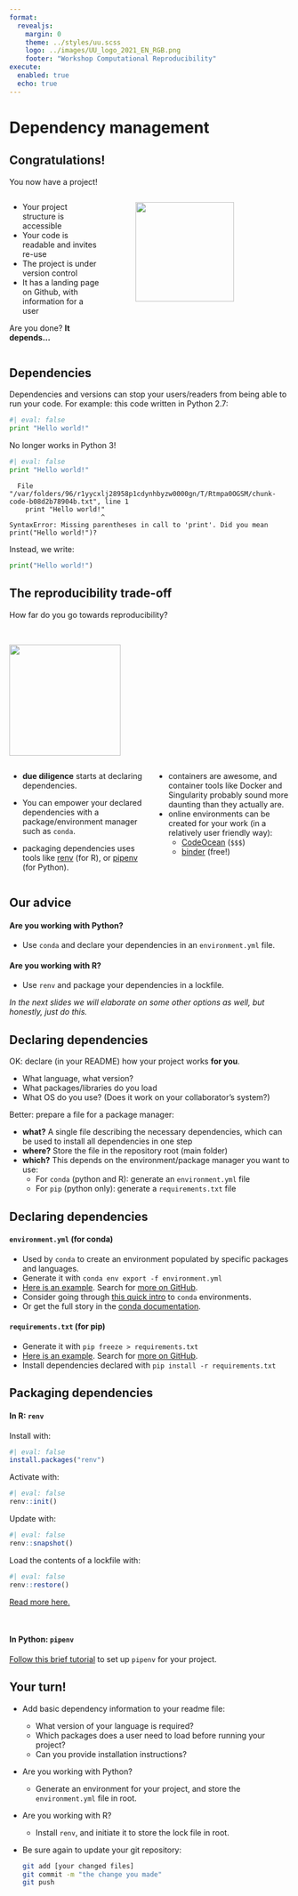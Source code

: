 ```yaml
--- 
format: 
  revealjs:
    margin: 0
    theme: ../styles/uu.scss
    logo: ../images/UU_logo_2021_EN_RGB.png
    footer: "Workshop Computational Reproducibility"
execute:
  enabled: true
  echo: true
---
```



# Dependency management {data-background-color="#FFCD00"}

## Congratulations!

::: {.theme-section}

You now have a project!

:::: {.columns}

::: {.column width="35%"}

- Your project structure is accessible
- Your code is readable and invites re-use
- The project is under version control
- It has a landing page on Github, with information for a user

Are you done? **It depends...**
:::

::: {.column width="5%"}
:::
::: {.column width="60%"}
![](https://inlooxcdn.azureedge.net/var/corporate_site/storage/images/media/images/blog/project-dependencies-header/940680-2-eng-GB/project-dependencies-header.jpg){width=80%}
:::
::::
:::

## Dependencies

::: {.theme-section}

Dependencies and versions can stop your users/readers from being able to run your code.
For example: this code written in Python 2.7:


```python
#| eval: false
print "Hello world!"
```

No longer works in Python 3!

```python
#| eval: false
print "Hello world!"
```

```{fontsize="0.6em"}
  File "/var/folders/96/r1yycxlj28958p1cdynhbyzw0000gn/T/Rtmpa0OGSM/chunk-code-b08d2b78904b.txt", line 1
    print "Hello world!"
                       ^
SyntaxError: Missing parentheses in call to 'print'. Did you mean print("Hello world!")?
```

Instead, we write:
```python
print("Hello world!")
```

:::

## The reproducibility trade-off

::: {.theme-section}

How far do you go towards reproducibility?

<br>

![](../images/dependencytradeoff.svg){height="150pt"}

:::: {.columns}
::: {.column width="45%"}
::: {style="text-align: left; margin-top: 1em"}

- **due diligence** starts at declaring dependencies.

- You can empower your declared dependencies with a package/environment manager such as `conda`.

- packaging dependencies uses tools like [renv](https://rstudio.github.io/renv/) (for R), or [pipenv](https://packaging.python.org/tutorials/managing-dependencies/) (for Python).

:::
:::

::: {.column width="45%"}
::: {style="text-align: left; margin-top: 1em"}

- containers are awesome, and container tools like Docker and Singularity probably sound more daunting than they actually are.
- online environments can be created for your work (in a relatively user friendly way):
  - [CodeOcean](https://codeocean.com) (`$$$`)
  - [binder](https://mybinder.org/) (free!)

:::
:::
::::
:::

## Our advice
::: {.theme-section}
:::

#### Are you working with Python?
- Use `conda` and declare your dependencies in an `environment.yml` file.

#### Are you working with R?
- Use `renv` and package your dependencies in a lockfile.

_In the next slides we will elaborate on some other options as well, but honestly, just do this._


## Declaring dependencies
::: {.theme-section}
:::

OK: declare (in your README) how your project works **for you**.

- What language, what version?
- What packages/libraries do you load
- What OS do you use? (Does it work on your collaborator's system?)

Better: prepare a file for a package manager:

- **what?** A single file describing the necessary dependencies, which can be used to install all dependencies in one step
- **where?** Store the file in the repository root (main folder)
- **which?** This depends on the environment/package manager you want to use:
  - For `conda` (python and R): generate an `environment.yml` file
  - For `pip` (python only): generate a `requirements.txt` file

## Declaring dependencies
::: {.theme-section}

#### `environment.yml` (for conda)
- Used by `conda` to create an environment populated by specific packages and languages.
- Generate it with `conda env export -f environment.yml`
- [Here is an example](https://github.com/ericmjl/essays-on-data-science/blob/master/environment.yml). Search for [more on GitHub](https://github.com/search?l=YAML&o=desc&p=5&q=filename%3Aenvironment.yml+language%3AYAML+language%3AYAML&s=indexed&type=Code).
- Consider going through [this quick intro](https://geohackweek.github.io/Introductory/01-conda-tutorial/)  to `conda` environments.
- Or get the full story in the [conda documentation](https://docs.conda.io/projects/conda/en/latest/user-guide/tasks/manage-environments.html).

#### `requirements.txt` (for pip)
- Generate it with `pip freeze > requirements.txt`
- [Here is an example](https://github.com/Curly-Mo/musinformatics/blob/552494f8e6aec9810b1027e725bbf24a6784b369/requirements.txt). Search for [more on GitHub](https://github.com/search?p=3&q=filename%3Arequirements.txt&type=Code).
- Install dependencies declared with `pip install -r requirements.txt`

:::

## Packaging dependencies{.smaller}
::: {.theme-section}

#### In R: `renv`

Install with:
```r
#| eval: false
install.packages("renv")
```
Activate with:
```r
#| eval: false
renv::init()
```
Update with:
```r
#| eval: false
renv::snapshot()
```
Load the contents of a lockfile with:
```r
#| eval: false
renv::restore()
```
[Read more here.](https://blog.rstudio.com/2019/11/06/renv-project-environments-for-r/)

<br>

#### In Python: `pipenv`

[Follow this brief tutorial](https://packaging.python.org/tutorials/managing-dependencies/) to set up `pipenv` for your project.

:::

## Your turn!{.smaller}

::: {.theme-section}

+ Add basic dependency information to your readme file:
  - What version of your language is required?
  - Which packages does a user need to load before running your project?
  - Can you provide installation instructions?

+ Are you working with Python?
  - Generate an environment for your project, and store the `environment.yml` file in root.

+ Are you working with R?
  - Install `renv`, and initiate it to store the lock file in root.

+ Be sure again to update your git repository:
   
   ```bash
   git add [your changed files]
   git commit -m "the change you made"
   git push
   ```
:::